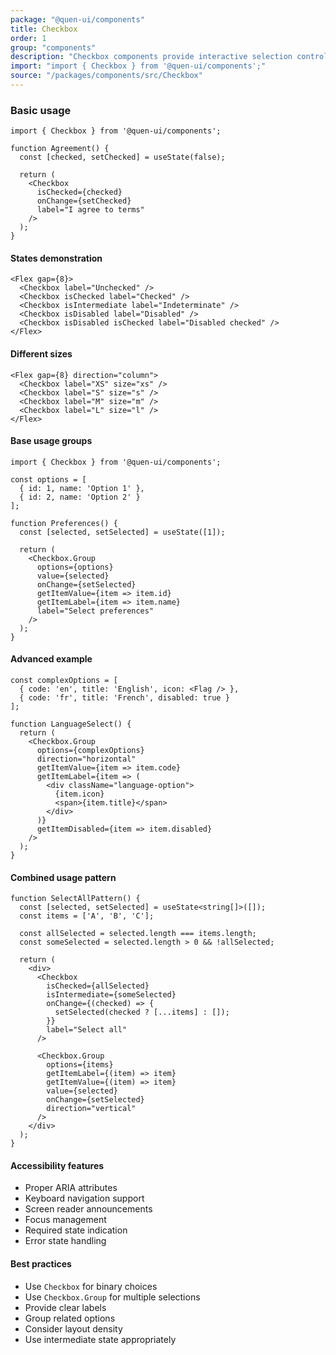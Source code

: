 ```yaml
---
package: "@quen-ui/components"
title: Checkbox
order: 1
group: "components"
description: "Checkbox components provide interactive selection controls with support for single and multiple selection scenarios."
import: "import { Checkbox } from '@quen-ui/components';"
source: "/packages/components/src/Checkbox"
---
```



### Basic usage

```tsx
import { Checkbox } from '@quen-ui/components';

function Agreement() {
  const [checked, setChecked] = useState(false);

  return (
    <Checkbox
      isChecked={checked}
      onChange={setChecked}
      label="I agree to terms"
    />
  );
}
```

<Checkbox
  label="I agree to terms"
/>


#### States demonstration

```tsx
<Flex gap={8}>
  <Checkbox label="Unchecked" />
  <Checkbox isChecked label="Checked" />
  <Checkbox isIntermediate label="Indeterminate" />
  <Checkbox isDisabled label="Disabled" />
  <Checkbox isDisabled isChecked label="Disabled checked" />
</Flex>
```

<Flex gap={8}>
  <Checkbox label="Unchecked" />
  <Checkbox isChecked label="Checked" />
  <Checkbox isIntermediate label="Indeterminate" />
  <Checkbox isDisabled label="Disabled" />
  <Checkbox isDisabled isChecked label="Disabled checked" />
</Flex>


#### Different sizes

```tsx
<Flex gap={8} direction="column">
  <Checkbox label="XS" size="xs" />
  <Checkbox label="S" size="s" />
  <Checkbox label="M" size="m" />
  <Checkbox label="L" size="l" />
</Flex>
```

<Flex gap={8} direction="column">
  <Checkbox label="XS" size="xs" />
  <Checkbox label="S" size="s" />
  <Checkbox label="M" size="m" />
  <Checkbox label="L" size="l" />
</Flex>

#### Base usage groups

```tsx
import { Checkbox } from '@quen-ui/components';

const options = [
  { id: 1, name: 'Option 1' },
  { id: 2, name: 'Option 2' }
];

function Preferences() {
  const [selected, setSelected] = useState([1]);

  return (
    <Checkbox.Group
      options={options}
      value={selected}
      onChange={setSelected}
      getItemValue={item => item.id}
      getItemLabel={item => item.name}
      label="Select preferences"
    />
  );
}
```

<BaseUsageGroup />

#### Advanced example

```tsx
const complexOptions = [
  { code: 'en', title: 'English', icon: <Flag /> },
  { code: 'fr', title: 'French', disabled: true }
];

function LanguageSelect() {
  return (
    <Checkbox.Group
      options={complexOptions}
      direction="horizontal"
      getItemValue={item => item.code}
      getItemLabel={item => (
        <div className="language-option">
          {item.icon}
          <span>{item.title}</span>
        </div>
      )}
      getItemDisabled={item => item.disabled}
    />
  );
}
```

<AdvancedGroup />

#### Combined usage pattern

```tsx
function SelectAllPattern() {
  const [selected, setSelected] = useState<string[]>([]);
  const items = ['A', 'B', 'C'];

  const allSelected = selected.length === items.length;
  const someSelected = selected.length > 0 && !allSelected;

  return (
    <div>
      <Checkbox
        isChecked={allSelected}
        isIntermediate={someSelected}
        onChange={(checked) => {
          setSelected(checked ? [...items] : []);
        }}
        label="Select all"
      />

      <Checkbox.Group
        options={items}
        getItemLabel={(item) => item}
        getItemValue={(item) => item}
        value={selected}
        onChange={setSelected}
        direction="vertical"
      />
    </div>
  );
}
```

<SelectAllPattern />


#### Accessibility features

- Proper ARIA attributes
- Keyboard navigation support
- Screen reader announcements
- Focus management
- Required state indication
- Error state handling

#### Best practices

- Use `Checkbox` for binary choices
- Use `Checkbox.Group` for multiple selections
- Provide clear labels
- Group related options
- Consider layout density
- Use intermediate state appropriately
